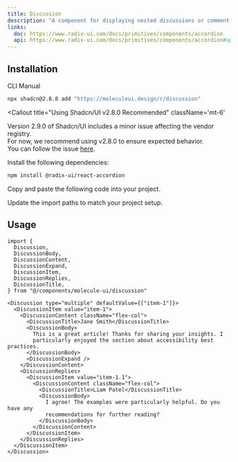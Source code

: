 ```yaml
---
title: Discussion
description: "A component for displaying nested discussions or comment threads."
links:
  doc: https://www.radix-ui.com/docs/primitives/components/accordion
  api: https://www.radix-ui.com/docs/primitives/components/accordion#api-reference
---
```


<ComponentPreview name="discussion-demo" />

## Installation

<Tabs defaultValue='cli'>

<TabsList>
  <TabsTrigger value="cli">CLI</TabsTrigger>
  <TabsTrigger value="manual">Manual</TabsTrigger>
</TabsList>

<TabsContent value='cli'>

```bash
npx shadcn@2.8.0 add "https://moleculeui.design/r/discussion"
```

<Callout
  title="Using Shadcn/UI v2.8.0 Recommended"
  className='mt-6'
>
  Version 2.9.0 of Shadcn/UI includes a minor issue affecting the vendor registry.  
  For now, we recommend using v2.8.0 to ensure expected behavior.  
  You can follow the issue [here](https://github.com/shadcn-ui/ui/issues/7849).
</Callout>

</TabsContent>

<TabsContent value='manual'>

<Steps>

<Step>Install the following dependencies:</Step>

```bash
npm install @radix-ui/react-accordion
```

<Step>Copy and paste the following code into your project.</Step>

<ComponentSource
  title="components/molecule-ui/discussion.tsx"
  name="discussion"
/>

<Step>Update the import paths to match your project setup.</Step>

</Steps>

</TabsContent>

</Tabs>

<div className='mb-6'>

## Usage

```tsx
import {
  Discussion,
  DiscussionBody,
  DiscussionContent,
  DiscussionExpand,
  DiscussionItem,
  DiscussionReplies,
  DiscussionTitle,
} from "@/components/molecule-ui/discussion"
```

```tsx
<Discussion type="multiple" defaultValue={["item-1"]}>
  <DiscussionItem value="item-1">
    <DiscussionContent className="flex-col">
      <DiscussionTitle>Jane Smith</DiscussionTitle>
      <DiscussionBody>
        This is a great article! Thanks for sharing your insights. I
        particularly enjoyed the section about accessibility best practices.
      </DiscussionBody>
      <DiscussionExpand />
    </DiscussionContent>
    <DiscussionReplies>
      <DiscussionItem value="item-1.1">
        <DiscussionContent className="flex-col">
          <DiscussionTitle>Liam Patel</DiscussionTitle>
          <DiscussionBody>
            I agree! The examples were particularly helpful. Do you have any
            recommendations for further reading?
          </DiscussionBody>
        </DiscussionContent>
      </DiscussionItem>
    </DiscussionReplies>
  </DiscussionItem>
</Discussion>
```

</div>

